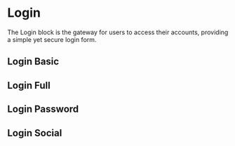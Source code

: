 
<Meta of={LoginStories} />

# Login

The Login block is the gateway for users to access their accounts, providing a simple yet secure login form.

<Canvas of={LoginStories.Login} />

## Login Basic
<Canvas of={LoginStories.LoginBasic} />

## Login Full
<Canvas of={LoginStories.LoginFull} />

## Login Password
<Canvas of={LoginStories.LoginPassword} />

## Login Social
<Canvas of={LoginStories.LoginSocial} />
